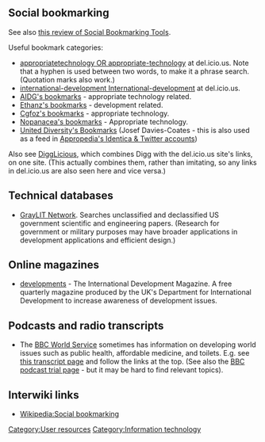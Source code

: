 {{topic header| default.png |Internet resources}}
==Social bookmarking==

See also [http://www.dlib.org/dlib/april05/hammond/04hammond.html this review of Social Bookmarking Tools].

Useful bookmark categories:
* [http://del.icio.us/search/?fr=del_icio_us&p=appropriatetechnology+OR+appropriate-technology&type=all appropriatetechnology OR appropriate-technology] at del.icio.us. Note that a hyphen is used between two words, to make it a phrase search. (Quotation marks also work.)
* [http://del.icio.us/search/?fr=del_icio_us&p=international-development+&type=all international-development International-development] at del.icio.us. 
* [http://del.icio.us/aidg AIDG's bookmarks] - appropriate technology related.
* [http://del.icio.us/ethanz Ethanz's bookmarks] - development related.
* [http://del.icio.us/cgfoz Cgfoz's bookmarks] - appropriate technology.  
* [http://del.icio.us/nopanacea Nopanacea's bookmarks] - Appropriate technology.
* [http://delicious.com/uniteddiversity United Diversity's  Bookmarks] (Josef Davies-Coates - this is also used as a feed in [[Appropedia:Microblogging profile|Appropedia's Identica & Twitter accounts]])
Also see [http://www.digglicious.com/ DiggLicious], which combines Digg with the del.icio.us site's links, on one site. (This actually combines them, rather than imitating, so any links in del.icio.us are also seen here and vice versa.)

==Technical databases==
* [http://graylit.osti.gov/ GrayLIT Network]. Searches unclassified and declassified US government scientific and engineering papers. (Research for government or military purposes may have broader applications in development applications and efficient design.)

==Online magazines==
*[http://www.developments.org.uk/ developments] - The International Development Magazine. A free quarterly magazine produced by the UK's Department for International Development to increase awareness of development issues.

==Podcasts and radio transcripts==
* The [http://www.bbc.co.uk/worldservice/ BBC World Service] sometimes has information on developing world issues such as public health, affordable medicine, and toilets. E.g. see [http://www.bbc.co.uk/worldservice/specials/1454_urbansolutions/page3.shtml this transcript page] and follow the links at the top. (See also the [http://www.bbc.co.uk/radio/downloadtrial/ BBC podcast trial page] - but it may be hard to find relevant topics).

== Interwiki links ==

* [[Wikipedia:Social bookmarking]]


[[Category:User resources]]
[[Category:Information technology]]